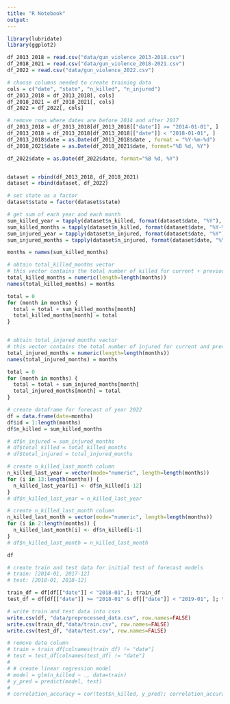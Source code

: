 ```yaml
---
title: "R Notebook"
output: 
---
```


```r
library(lubridate)
library(ggplot2)
```

```r
df_2013_2018 = read.csv("data/gun_violence_2013-2018.csv")
df_2018_2021 = read.csv("data/gun_violence_2018-2021.csv")
df_2022 = read.csv("data/gun_violence_2022.csv")
```

```r
# choose columns needed to create training data
cols = c("date", "state", "n_killed", "n_injured")
df_2013_2018 = df_2013_2018[, cols]
df_2018_2021 = df_2018_2021[, cols]
df_2022 = df_2022[, cols]

# remove rows where dates are before 2014 and after 2017
df_2013_2018 = df_2013_2018[df_2013_2018[["date"]] >= "2014-01-01", ]
df_2013_2018 = df_2013_2018[df_2013_2018[["date"]] < "2018-01-01", ]
df_2013_2018$date = as.Date(df_2013_2018$date , format = "%Y-%m-%d")
df_2018_2021$date = as.Date(df_2018_2021$date, format="%B %d, %Y")

df_2022$date = as.Date(df_2022$date, format="%B %d, %Y")


dataset = rbind(df_2013_2018, df_2018_2021)
dataset = rbind(dataset, df_2022)

# set state as a factor
dataset$state = factor(dataset$state)
```

```r
# get sum of each year and each month
sum_killed_year = tapply(dataset$n_killed, format(dataset$date, "%Y"), FUN=sum)
sum_killed_months = tapply(dataset$n_killed, format(dataset$date, "%Y-%m"), FUN=sum)
sum_injured_year = tapply(dataset$n_injured, format(dataset$date, "%Y"), FUN=sum)
sum_injured_months = tapply(dataset$n_injured, format(dataset$date, "%Y-%m"), FUN=sum)

months = names(sum_killed_months)
```


```r
# obtain total_killed_months vector
# this vector contains the total number of killed for current + previous months
total_killed_months = numeric(length=length(months))
names(total_killed_months) = months 

total = 0
for (month in months) {
  total = total + sum_killed_months[month]
  total_killed_months[month] = total
}


# obtain total_injured_months vector
# this vector contains the total number of injured for current and previous months
total_injured_months = numeric(length=length(months))
names(total_injured_months) = months 

total = 0
for (month in months) {
  total = total + sum_injured_months[month]
  total_injured_months[month] = total
}
```


```r
# create dataframe for forecast of year 2022
df = data.frame(date=months)
df$id = 1:length(months)
df$n_killed = sum_killed_months

# df$n_injured = sum_injured_months
# df$total_killed = total_killed_months
# df$total_injured = total_injured_months
```

```r
# create n_killed_last_month column
n_killed_last_year = vector(mode="numeric", length=length(months))
for (i in 13:length(months)) {
  n_killed_last_year[i] <- df$n_killed[i-12]
}
# df$n_killed_last_year = n_killed_last_year

# create n_killed_last_month column
n_killed_last_month = vector(mode="numeric", length=length(months)) 
for (i in 2:length(months)) {
  n_killed_last_month[i] <- df$n_killed[i-1]
}
# df$n_killed_last_month = n_killed_last_month
```

```r
df
```


```r
# create train and test data for initial test of forecast models
# train: [2014-01, 2017-12]
# test: [2018-01, 2018-12]

train_df = df[df[["date"]] < "2018-01",]; train_df
test_df = df[df[["date"]] >= "2018-01" & df[["date"]] < "2019-01", ]; test_df
```

```r
# write train and test data into csvs
write.csv(df, "data/preprocessed_data.csv", row.names=FALSE)
write.csv(train_df,"data/train.csv", row.names=FALSE)
write.csv(test_df, "data/test.csv", row.names=FALSE)
```

```r
# remove date column
# train = train_df[colnames(train_df) != "date"]
# test = test_df[colnames(test_df) != "date"]
# 
# # create linear regression model
# model = glm(n_killed ~ ., data=train)
# y_pred = predict(model, test)
# 
# correlation_accuracy = cor(test$n_killed, y_pred); correlation_accuracy
```




